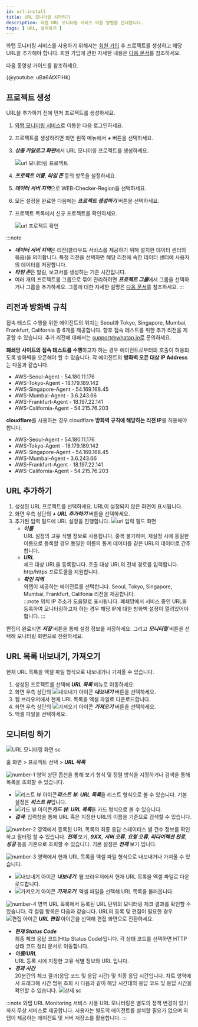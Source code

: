 ```yaml
---
id: url-install
title: URL 모니터링 시작하기
description: 와탭 URL 모니터링 서비스 이용 방법을 안내합니다.
tags: [ URL, 설치하기 ]
---
```


와탭 모니터링 서비스를 사용하기 위해서는 [회원 가입](https://www.whatap.io/ko/signup/) 후 프로젝트를 생성하고 해당 URL을 추가해야 합니다. 회원 가입에 관한 자세한 내용은 [다음 문서](../../account/account-manage)를 참조하세요.

다음 동영상 가이드를 참조하세요.

{@youtube: uBa6AtXFlHk}

## 프로젝트 생성

URL을 추가하기 전에 먼저 프로젝트를 생성하세요.

1. [와탭 모니터링 서비스](https://service.whatap.io)로 이동한 다음 로그인하세요.

1. 프로젝트를 생성하려면 화면 왼쪽 메뉴에서 ***+ <TR sid='project_add_btn'/>*** 버튼을 선택하세요.

1. ***상품 카달로그 화면***에서 URL 모니터링 프로젝트를 생성하세요.

    ![url 모니터링 프로젝트](/img/url-project.png)  

1. ***프로젝트 이름***, ***타임 존*** 등의 항목을 설정하세요.

1. ***데이터 서버 지역***으로 WEB-Checker-Region을 선택하세요.

1. 모든 설정을 완료한 다음에는 ***프로젝트 생성하기*** 버튼을 선택하세요.

1. 프로젝트 목록에서 신규 프로젝트를 확인하세요.

    ![url 프로젝트 확인](https://img.whatap.io/media/user_guide_url/2_CreatedProject.png)

:::note
* ***데이터 서버 지역***은 리전(클라우드 서비스를 제공하기 위해 설치한 데이터 센터의 묶음)을 의미합니다. 특정 리전을 선택하면 해당 리전에 속한 데이터 센터에 사용자의 데이터를 저장합니다.
* ***타임 존***은 알림, 보고서를 생성하는 기준 시간입니다.
* 여러 개의 프로젝트를 그룹으로 묶어 관리하려면 ***프로젝트 그룹***에서 그룹을 선택하거나 그룹을 추가하세요. 그룹에 대한 자세한 설명은 [다음 문서](../../project/group)를 참조하세요.
:::

## 리전과 방화벽 규칙

접속 테스트 수행을 위한 에이전트의 위치는 Seoul과 Tokyo, Singapore, Mumbai, Frankfurt, California 총 6개를 제공합니다. 향후 접속 테스트를 위한 추가 리전을 제공할 수 있습니다. 추가 리전에 대해서는 support@whatap.io로 문의하세요.

**폐쇄망 사이트의 접속 테스트를 수행**하고자 하는 경우 에이전트로부터의 호출이 허용되도록 방화벽을 오픈해야 할 수 있습니다. 각 에이전트의 **방화벽 오픈 대상 IP Address**는 다음과 같습니다.

* AWS-Seoul-Agent - 54.180.11.176
* AWS-Tokyo-Agent - 18.179.189.142
* AWS-Singapore-Agent - 54.169.168.45
* AWS-Mumbai-Agent - 3.6.243.66
* AWS-Frankfurt-Agent - 18.197.22.141
* AWS-California-Agent - 54.215.76.203

**cloudflare**를 사용하는 경우 cloudflare **방화벽 규칙에 해당하는 리전 IP**를 허용해야 합니다.
* AWS-Seoul-Agent - 54.180.11.176
* AWS-Tokyo-Agent - 18.179.189.142
* AWS-Singapore-Agent - 54.169.168.45
* AWS-Mumbai-Agent - 3.6.243.66
* AWS-Frankfurt-Agent - 18.197.22.141
* AWS-California-Agent - 54.215.76.203 

## URL 추가하기

1. 생성된 URL 프로젝트를 선택하세요. URL이 설정되지 않은 화면이 표시됩니다.
1. 화면 우측 상단의 ***+ URL 추가하기*** 버튼을 선택하세요. 
1. 추가된 입력 필드에 URL 설정을 진행합니다.
    ![url 입력 필드 화면](https://img.whatap.io/media/images/Screenshot_2021-01-15_ddd_15299_-_URL_Monitoring.png)
    * ***이름***  
        URL 설정의 고유 식별 정보로 사용됩니다. 중복 불가하며, 재설정 시에 동일한 이름으로 등록할 경우 동일한 이름의 통계 데이터를 같은 URL의 데이터로 간주합니다.
    * ***URL***  
        체크 대상 URL을 등록합니다. 호출 대상 URL의 전체 경로를 입력합니다. http/https 프로토콜을 지원합니다.
    * ***확인 지역***  
        와탭이 제공하는 에이전트를 선택합니다. Seoul, Tokyo, Singapore, Mumbai, Frankfurt, Califonia 리전을 제공합니다.        
    :::note
    위치 IP 주소가 도움말로 표시됩니다. 폐쇄망에서 서비스 중인 URL을 등록하여 모니터링하고자 하는 경우 해당 IP에 대한 방화벽 설정이 열려있어야 합니다.
    :::

편집이 완료되면 ***저장*** 버튼을 통해 설정 정보를 저장하세요. 그리고 ***모니터링*** 버튼을 선택해 모니터링 화면으로 전환하세요.

## URL 목록 내보내기, 가져오기

현재 URL 목록을 엑셀 파일 형식으로 내보내거나 가져올 수 있습니다. 

1. 생성된 프로젝트를 선택해 ***URL 목록*** 메뉴로 이동하세요.
1. 화면 우측 상단의 ![내보내기 아이콘](/img/ico-export.svg) ***내보내기*** 버튼을 선택하세요.
1. 웹 브라우저에서 현재 URL 목록을 엑셀 파일로 다운로드합니다.
1. 화면 우측 상단의 ![가져오기 아이콘](/img/ico-import.svg) ***가져오기*** 버튼을 선택하세요.
1. 엑셀 파일을 선택하세요.

<!-- 
* 화면 우측 상단의 ![내보내기 아이콘](/img/ico-export.svg) ***내보내기*** 버튼을 선택하면 현재 URL 목록을 엑셀 파일 형식으로 내보낼 수 있습니다.
* 화면 우측 상단의 ![가져오기 아이콘](/img/ico-import.svg) ***가져오기*** 버튼을 선택하면 엑셀 파일 형식의 URL 목록을 가져올 수 있습니다.
1. 지원 리전 외의 환경에서 URL 체크를 수행하고자 하는 경우 support@whatap.io로 문의하세요. 
California 총 6개의 리전 위치를 제공합니다.
-->

## 모니터링 하기

<!-- 모니터링 화면으로 전환 후 모니터링을 수행합니다. -->

![URL 모니터링 화면 sc](/img/url-monitoring.png)

홈 화면 > 프로젝트 선택 > ***URL 목록***

![number-1](/img/number-01.png) 영역 상단 옵션을 통해 보기 형식 및 정렬 방식을 지정하거나 검색을 통해 목록을 조회할 수 있습니다.

* ![리스트 뷰 아이콘](/img/ic-list.svg)***리스트 뷰***: ***URL 목록***을 리스트 형식으로 볼 수 있습니다. 기본 설정은 ***리스트 뷰***입니다. 
* ![카드 뷰 아이콘](/img/ic-project.svg)***카드 뷰***: ***URL 목록***을 카드 형식으로 볼 수 있습니다.
* ***검색***: 입력창을 통해 URL 혹은 지정한 URL의 이름을 기준으로 검색할 수 있습니다.

![number-2](/img/number-02.png) 영역에서 등록된 URL 목록의 최종 응답 스테이터스 별 건수 정보를 확인하고 필터링 할 수 있습니다. ***전체*** 보기, ***9XX***, ***서버 오류***, ***요청 오류***, ***리다이렉션 완료***, ***성공*** 등을 기준으로 조회할 수 있습니다. 기본 설정은 ***전체*** 보기 입니다. 

![number-3](/img/number-03.png) 영역에서 현재 URL 목록을 엑셀 파일 형식으로 내보내거나 가져올 수 있습니다. 

* ![내보내기 아이콘](/img/ico-export.svg) ***내보내기***: 웹 브라우저에서 현재 URL 목록을 엑셀 파일로 다운로드합니다.
* ![가져오기 아이콘](/img/ico-import.svg) ***가져오기***: 엑셀 파일을 선택해 URL 목록을 불러옵니다.

<!-- ![URL 모니터링 화면](/img/url-added-feature.png) -->

![number-4](/img/number-04.png) 영역 URL 목록에서 등록된 URL 단위의 모니터링 체크 결과를 확인할 수 있습니다. 각 컬럼 항목은 다음과 같습니다. URL의 등록 및 편집이 필요한 경우 ![편집 아이콘](/img/ic-edit.svg) ***URL 편집*** 아이콘을 선택해 편집 화면으로 전환하세요.

* ***현재 Status Code***  
    최종 체크 응답 코드(Http Status Code)입니다. 각 상태 코드를 선택하면 HTTP 상태 코드 정리 문서로 이동합니다.
* ***이름/URL***  
    URL 등록 시에 지정한 고유 식별 정보와 URL 입니다.
* ***경과 시간***  
    20분간의 체크 결과(응답 코드 및 응답 시간) 및 최종 응답 시간입니다. 차트 영역에서 드래그해 시간 범위 조회 시 다음과 같이 해당 시간대의 응답 코드 및 응답 시간을 확인할 수 있습니다.
    ![상세 sc](/img/url-monitoring-dt.png)

:::note 와탭 URL Monitoring 서비스 사용
URL 모니터링은 별도의 정책 변경이 있기까지 무상 서비스로 제공합니다. 사용자는 별도의 에이전트를 설치할 필요가 없으며 와탭이 제공하는 에이전트 및 서버 저장소를 활용합니다.
:::

<!-- 

![](https://img.whatap.io/media/images/Screenshot_2021-01-15_URL_Testing_34_-_URL_Monitoring.png)

* ***가용성 %***  
    조회된 구간의 정보를 기준으로 전체 체크 결과 건수 대비 정상 응답(응답 코드 200~399) 건수의 비중을 %로 표시합니다.

![가져오기 아이콘](/img/ico-import.svg) ***가져오기***
![내보내기 아이콘](/img/ico-export.svg)

-->